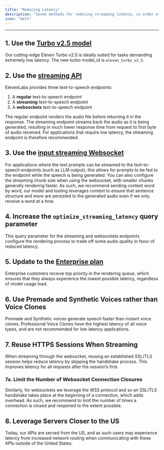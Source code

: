 ```yaml
---
title: "Reducing Latency"
description: "Seven methods for reducing streaming latency, in order of highest to lowest effectiveness:"
icon: "bolt"
---
```



---

## 1. Use the [Turbo v2.5 model](https://elevenlabs.io/api)
Our cutting-edge Eleven Turbo v2.5 is ideally suited for tasks demanding extremely low latency. The new turbo model_id is `eleven_turbo_v2_5`.


## 2. Use the [streaming API](streaming)
ElevenLabs provides three text-to-speech endpoints:
1. A **regular** text-to-speech endpoint
2. A **streaming** text-to-speech endpoint 
3. A **websockets** text-to-speech endpoint

The regular endpoint renders the audio file before returning it in the response. The streaming endpoint streams back the audio as it is being generated, resulting in much lower response time from request to first byte of audio received. For applications that require low latency, the streaming endpoint is therefore recommended.

## 3. Use the [input streaming Websocket](websockets)
For applications where the text prompts can be streamed to the text-to-speech endpoints (such as LLM output), this allows for prompts to be fed to the endpoint while the speech is being generated. You can also configure the streaming chunk size when using the websocket, with smaller chunks generally rendering faster. As such, we recommend sending content word by word, our model and tooling leverages context to ensure that sentence structure and more are persisted to the generated audio even if we only receive a word at a time.

## 4. Increase the `optimize_streaming_latency` query parameter
This query parameter for the streaming and websockets endpoints configure the rendering process to trade off some audio quality in favor of reduced latency.

## 5. Update to the [Enterprise plan](https://elevenlabs.io/enterprise)
Enterprise customers receive top priority in the rendering queue, which ensures that they always experience the lowest possible latency, regardless of model usage load.

## 6. Use Premade and Synthetic Voices rather than Voice Clones
Premade and Synthetic voices generate speech faster than instant voice clones. Professional Voice Clones have the highest latency of all voice types, and are not recommended for low latency applications.


## 7. Reuse HTTPS Sessions When Streaming
When streaming through the websocket, reusing an established SSL/TLS session helps reduce latency by skipping the handshake process. This improves latency for all requests after the session’s first.

### 7a. Limit the Number of Websocket Connection Closures
Similarly, for websockets we leverage the WSS protocol and so an SSL/TLS handshake takes place at the beginning of a connection, which adds overhead. As such, we recommend to limit the number of times a connection is closed and reopened to the extent possible.

## 8. Leverage Servers Closer to the US
Today, our APIs are served from the US, and as such users may experience latency from increased network routing when communicating with these APIs outside of the United States.